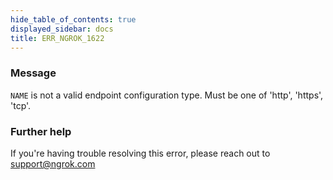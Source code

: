 ```yaml
---
hide_table_of_contents: true
displayed_sidebar: docs
title: ERR_NGROK_1622
---
```


### Message

`NAME` is not a valid endpoint configuration type. Must be one of 'http', 'https', 'tcp'.

<ErrorDetails />

### Further help

If you're having trouble resolving this error, please reach out to [support@ngrok.com](mailto:support@ngrok.com?subject=Help%20with%20ERR_NGROK_1622)
